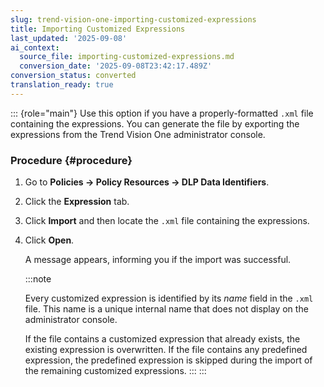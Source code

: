 ```yaml
---
slug: trend-vision-one-importing-customized-expressions
title: Importing Customized Expressions
last_updated: '2025-09-08'
ai_context:
  source_file: importing-customized-expressions.md
  conversion_date: '2025-09-08T23:42:17.489Z'
conversion_status: converted
translation_ready: true
---
```


::: {role="main"}
Use this option if you have a properly-formatted `.xml` file containing the expressions. You can generate the file by exporting the expressions from the Trend Vision One administrator console.

### Procedure {#procedure}

1.  Go to **Policies → Policy Resources → DLP Data Identifiers**.

2.  Click the **Expression** tab.

3.  Click **Import** and then locate the `.xml` file containing the expressions.

4.  Click **Open**.

    A message appears, informing you if the import was successful.

    :::note

    Every customized expression is identified by its *name* field in the `.xml` file. This name is a unique internal name that does not display on the administrator console.

    If the file contains a customized expression that already exists, the existing expression is overwritten. If the file contains any predefined expression, the predefined expression is skipped during the import of the remaining customized expressions.
    :::
:::
